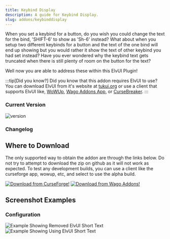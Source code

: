 ```yaml
---
title: Keybind Display
description: A guide for Keybind Display.
slug: addons/keybinddisplay
---
```



<Background />

When you set a keybind for a button, do you wish you could change the text for the bind, 'SHIFT-6' to show as 'Sh-6' instead?
What about when you setup two different keybinds for a button and the text of the one bind will end up showing but you would rather it show the text of other keybind you had set instead? Have you ever wondered why the keybind text gets truncated when there is still plenty of room on the button for the text?

Well now you are able to address these within this ElvUI Plugin!

:::tip[Did you know?]
Did you know that this addon requires ElvUI to use? You can download ElvUI from it's website at [tukui.org](https://tukui.org/elvui) or use a client that supports ElvUI like, [WoWUp](https://wowup.io/), [Wago Addons App](https://addons.wago.io/app), or [CurseBreaker](https://github.com/AcidWeb/CurseBreaker).
:::

### Current Version
<img src="https://img.shields.io/github/v/tag/repooc/ElvUI_KeybindDisplay?style=for-the-badge&label=%20&color=A330C9" alt="version" data-zoom-off />

### Changelog
<Changelog />

## Where to Download
The only supported way to obtain the addon are through the links below. Do not try to attempt to download the zip on github as it will not work as expected. To test any development builds, you can use a client like the curseforge app, wowup, etc, and select to use the alpha build.

<FluidGrid minColumnWidth="20rem">
  <a href="https://www.curseforge.com/wow/addons/keybinddisplay-elvui-plugin"><img src="/images/CurseForgeBanner.png" alt="Download from CurseForge!" data-zoom-off /></a>
  <a href="https://addons.wago.io/addons/elvui-keybinddisplay"><img src="/images/WagoBanner.png" alt="Download from Wago Addons!" data-zoom-off /></a>
</FluidGrid>

## Screenshot Examples
### Configuration
<FluidGrid minColumnWidth="20rem">
  <img src="https://cdn-images.repoocreforged.dev/KeybindDisplay/Config_Remove_ElvUI_Short_Text.png" alt="Example Showing Removed ElvUI Short Text" />
  <img src="https://cdn-images.repoocreforged.dev/KeybindDisplay/Config_Use_ElvUI_Short_Text.png" alt="Example Showing Using ElvUI Short Text" />
</FluidGrid>
